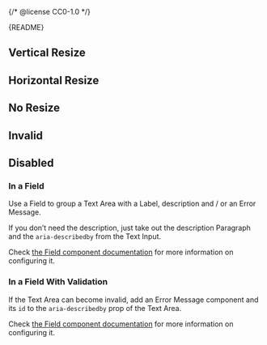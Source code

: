 {/* @license CC0-1.0 */}


<Meta of={TextAreaStories} />

<Markdown>{README}</Markdown>

<Primary />

<Controls />

## Vertical Resize

<Canvas of={TextAreaStories.VerticalResize} />

## Horizontal Resize

<Canvas of={TextAreaStories.HorizontalResize} />

## No Resize

<Canvas of={TextAreaStories.NoResize} />

## Invalid

<Canvas of={TextAreaStories.Invalid} />

## Disabled

<Canvas of={TextAreaStories.Disabled} />

### In a Field

Use a Field to group a Text Area with a Label, description and / or an Error Message.

If you don’t need the description, just take out the description Paragraph and the `aria-describedby` from the Text Input.

Check [the Field component documentation](/docs/components-forms-field--docs) for more information on configuring it.

<Canvas of={TextAreaStories.InAField} />

### In a Field With Validation

If the Text Area can become invalid, add an Error Message component and its `id` to the `aria-describedby` prop of the Text Area.

Check [the Field component documentation](/docs/components-forms-field--docs) for more information on configuring it.

<Canvas of={TextAreaStories.InAFieldWithValidation} />
